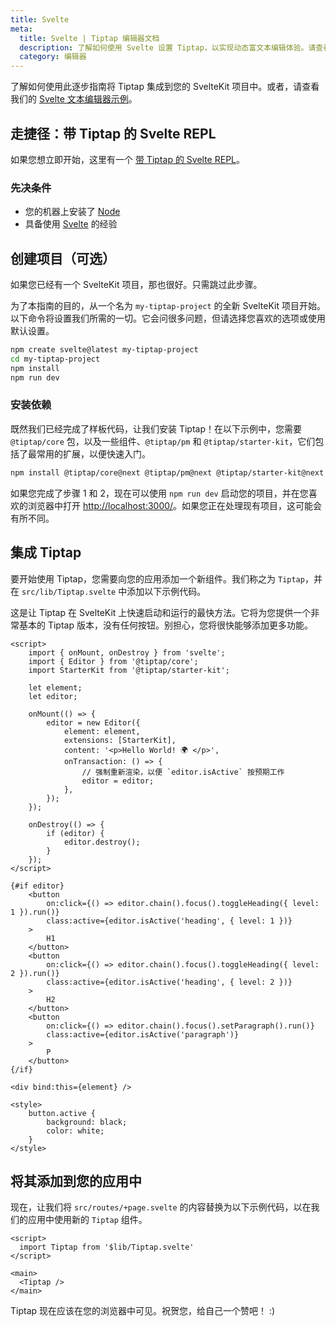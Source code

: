 ```yaml
---
title: Svelte
meta:
  title: Svelte | Tiptap 编辑器文档
  description: 了解如何使用 Svelte 设置 Tiptap，以实现动态富文本编辑体验。请查看我们文档中的详细指南！
  category: 编辑器
---
```


了解如何使用此逐步指南将 Tiptap 集成到您的 SvelteKit 项目中。或者，请查看我们的 [Svelte 文本编辑器示例](/examples/basics/default-text-editor)。

## 走捷径：带 Tiptap 的 Svelte REPL

如果您想立即开始，这里有一个 [带 Tiptap 的 Svelte REPL](https://svelte.dev/repl/798f1b81b9184780aca18d9a005487d2?version=3.31.2)。

### 先决条件

- 您的机器上安装了 [Node](https://nodejs.org/en/download/)
- 具备使用 [Svelte](https://svelte.dev/docs#getting-started) 的经验

## 创建项目（可选）

如果您已经有一个 SvelteKit 项目，那也很好。只需跳过此步骤。

为了本指南的目的，从一个名为 `my-tiptap-project` 的全新 SvelteKit 项目开始。以下命令将设置我们所需的一切。它会问很多问题，但请选择您喜欢的选项或使用默认设置。

```bash
npm create svelte@latest my-tiptap-project
cd my-tiptap-project
npm install
npm run dev
```

### 安装依赖

既然我们已经完成了样板代码，让我们安装 Tiptap！在以下示例中，您需要 `@tiptap/core` 包，以及一些组件、`@tiptap/pm` 和 `@tiptap/starter-kit`，它们包括了最常用的扩展，以便快速入门。

```bash
npm install @tiptap/core@next @tiptap/pm@next @tiptap/starter-kit@next
```

如果您完成了步骤 1 和 2，现在可以使用 `npm run dev` 启动您的项目，并在您喜欢的浏览器中打开 [http://localhost:3000/](http://localhost:3000/)。如果您正在处理现有项目，这可能会有所不同。

## 集成 Tiptap

要开始使用 Tiptap，您需要向您的应用添加一个新组件。我们称之为 `Tiptap`，并在 `src/lib/Tiptap.svelte` 中添加以下示例代码。

这是让 Tiptap 在 SvelteKit 上快速启动和运行的最快方法。它将为您提供一个非常基本的 Tiptap 版本，没有任何按钮。别担心，您将很快能够添加更多功能。

```svelte
<script>
	import { onMount, onDestroy } from 'svelte';
	import { Editor } from '@tiptap/core';
	import StarterKit from '@tiptap/starter-kit';

	let element;
	let editor;

	onMount(() => {
		editor = new Editor({
			element: element,
			extensions: [StarterKit],
			content: '<p>Hello World! 🌍️ </p>',
			onTransaction: () => {
				// 强制重新渲染，以便 `editor.isActive` 按预期工作
				editor = editor;
			},
		});
	});

	onDestroy(() => {
		if (editor) {
			editor.destroy();
		}
	});
</script>

{#if editor}
	<button
		on:click={() => editor.chain().focus().toggleHeading({ level: 1 }).run()}
		class:active={editor.isActive('heading', { level: 1 })}
	>
		H1
	</button>
	<button
		on:click={() => editor.chain().focus().toggleHeading({ level: 2 }).run()}
		class:active={editor.isActive('heading', { level: 2 })}
	>
		H2
	</button>
	<button
		on:click={() => editor.chain().focus().setParagraph().run()}
		class:active={editor.isActive('paragraph')}
	>
		P
	</button>
{/if}

<div bind:this={element} />

<style>
	button.active {
		background: black;
		color: white;
	}
</style>
```

## 将其添加到您的应用中

现在，让我们将 `src/routes/+page.svelte` 的内容替换为以下示例代码，以在我们的应用中使用新的 `Tiptap` 组件。

```svelte
<script>
  import Tiptap from '$lib/Tiptap.svelte'
</script>

<main>
  <Tiptap />
</main>
```

Tiptap 现在应该在您的浏览器中可见。祝贺您，给自己一个赞吧！ :)